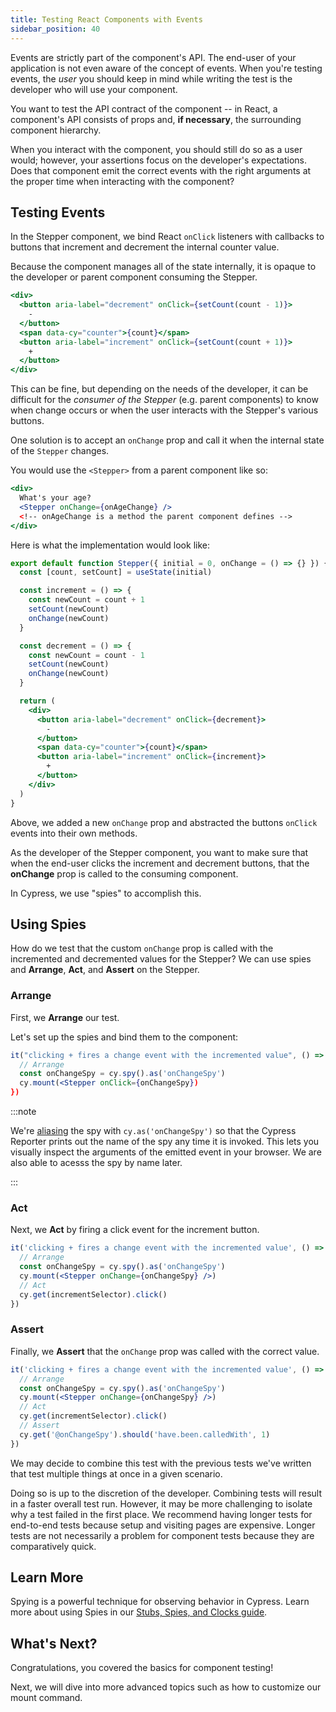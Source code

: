 ```yaml
---
title: Testing React Components with Events
sidebar_position: 40
---
```


Events are strictly part of the component's API. The end-user of your
application is not even aware of the concept of events. When you're testing
events, the _user_ you should keep in mind while writing the test is the
developer who will use your component.

You want to test the API contract of the component -- in React, a component's
API consists of props and, **if necessary**, the surrounding component
hierarchy.

When you interact with the component, you should still do so as a user would;
however, your assertions focus on the developer's expectations. Does that
component emit the correct events with the right arguments at the proper time
when interacting with the component?

## Testing Events

In the Stepper component, we bind React `onClick` listeners with callbacks to
buttons that increment and decrement the internal counter value.

Because the component manages all of the state internally, it is opaque to the
developer or parent component consuming the Stepper.

```jsx
<div>
  <button aria-label="decrement" onClick={setCount(count - 1)}>
    -
  </button>
  <span data-cy="counter">{count}</span>
  <button aria-label="increment" onClick={setCount(count + 1)}>
    +
  </button>
</div>
```

This can be fine, but depending on the needs of the developer, it can be
difficult for the _consumer of the Stepper_ (e.g. parent components) to know
when change occurs or when the user interacts with the Stepper's various
buttons.

One solution is to accept an `onChange` prop and call it when the internal state
of the `Stepper` changes.

You would use the `<Stepper>` from a parent component like so:

```jsx
<div>
  What's your age?
  <Stepper onChange={onAgeChange} />
  <!-- onAgeChange is a method the parent component defines -->
</div>
```

Here is what the implementation would look like:

```jsx title=Stepper.jsx
export default function Stepper({ initial = 0, onChange = () => {} }) {
  const [count, setCount] = useState(initial)

  const increment = () => {
    const newCount = count + 1
    setCount(newCount)
    onChange(newCount)
  }

  const decrement = () => {
    const newCount = count - 1
    setCount(newCount)
    onChange(newCount)
  }

  return (
    <div>
      <button aria-label="decrement" onClick={decrement}>
        -
      </button>
      <span data-cy="counter">{count}</span>
      <button aria-label="increment" onClick={increment}>
        +
      </button>
    </div>
  )
}
```

Above, we added a new `onChange` prop and abstracted the buttons `onClick`
events into their own methods.

As the developer of the Stepper component, you want to make sure that when the
end-user clicks the increment and decrement buttons, that the **onChange** prop
is called to the consuming component.

In Cypress, we use "spies" to accomplish this.

## Using Spies

How do we test that the custom `onChange` prop is called with the incremented
and decremented values for the Stepper? We can use spies and **Arrange**,
**Act**, and **Assert** on the Stepper.

### Arrange

First, we **Arrange** our test.

Let's set up the spies and bind them to the component:

```jsx title=Stepper.cy.jsx
it("clicking + fires a change event with the incremented value", () => {
  // Arrange
  const onChangeSpy = cy.spy().as('onChangeSpy')
  cy.mount(<Stepper onClick={onChangeSpy})
})
```

:::note

We're [aliasing](/guides/core-concepts/variables-and-aliases) the spy with
`cy.as('onChangeSpy')` so that the Cypress Reporter prints out the name of the
spy any time it is invoked. This lets you visually inspect the arguments of the
emitted event in your browser. We are also able to acesss the spy by name later.

:::

### Act

Next, we **Act** by firing a click event for the increment button.

```jsx title=Stepper.cy.jsx
it('clicking + fires a change event with the incremented value', () => {
  // Arrange
  const onChangeSpy = cy.spy().as('onChangeSpy')
  cy.mount(<Stepper onChange={onChangeSpy} />)
  // Act
  cy.get(incrementSelector).click()
})
```

### Assert

Finally, we **Assert** that the `onChange` prop was called with the correct
value.

```jsx title=Stepper.cy.jsx
it('clicking + fires a change event with the incremented value', () => {
  // Arrange
  const onChangeSpy = cy.spy().as('onChangeSpy')
  cy.mount(<Stepper onChange={onChangeSpy} />)
  // Act
  cy.get(incrementSelector).click()
  // Assert
  cy.get('@onChangeSpy').should('have.been.calledWith', 1)
})
```

We may decide to combine this test with the previous tests we've written that
test multiple things at once in a given scenario.

Doing so is up to the discretion of the developer. Combining tests will result
in a faster overall test run. However, it may be more challenging to isolate why
a test failed in the first place. We recommend having longer tests for
end-to-end tests because setup and visiting pages are expensive. Longer tests
are not necessarily a problem for component tests because they are comparatively
quick.

## Learn More

Spying is a powerful technique for observing behavior in Cypress. Learn more
about using Spies in our
[Stubs, Spies, and Clocks guide](/guides/guides/stubs-spies-and-clocks).

## What's Next?

Congratulations, you covered the basics for component testing!

Next, we will dive into more advanced topics such as how to customize our mount
command.
